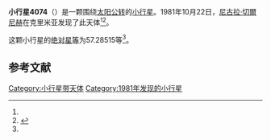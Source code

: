 {{Infobox planet
| bgcolour = #FFFFC0
| name = 4074 Sharkov
| symbol = 
| image = 
| caption = 
| discovery = yes
| discovery_ref = 
| discoverer = [[尼古拉·切爾尼赫|尼古拉·切爾尼赫]]
| discovery_site = [[克里米亚|克里米亚]] 
| discovered = 1981年10月22日
| designations = yes
| mp_name = 
| named_after = 
| alt_names = 1981 UN11/ 1984 FH / 1986 TA3 / 1989 EH2
| mp_category = [[主带小行星|主带小行星]]
| orbit_ref = <ref name="a">[http://ssd.jpl.nasa.gov/sbdb.cgi?sstr=4074 4074 Sharkov] {{Wayback|url=http://ssd.jpl.nasa.gov/sbdb.cgi?sstr=4074 |date=20201124003819 }}，小行星數據庫瀏覽器（JPL Small-Body Database Browser）－[[美国国家航空航天局|美国国家航空航天局]]喷气推进实验室</ref>
| epoch = 2456400.5 (2013年4月18日更新)
| aphelion = {{convert|3.1394545|AU|km|3|abbr=on|lk=out}}
| perihelion = {{convert|2.9043673|AU|km|3|abbr=on}}
| semimajor = {{convert|3.0219109|AU|km|3|abbr=on}}
| eccentricity = 0.0388971
| period = 1918.761146 [[日|日]]<br />5.25[[儒略年|儒略年]]
| avg_speed = 
| inclination = 9.83148
| asc_node = 189.22395
| mean_anomaly = 
| arg_peri = 57.28515
| satellites = 
| physical_characteristics = yes
| dimensions = 
| mass = 
| density = 
| surface_grav = 
| escape_velocity = 
| sidereal_day = 
| axial_tilt = 
| pole_ecliptic_lat = 
| pole_ecliptic_lon = 
| albedo = 
| temperatures= 
| temp_name1 = 
| mean_temp_1 = 
| max_temp_1 = 
| temp_name2 = 
| max_temp_2 = 
| spectral_type = 
| abs_magnitude = 57.28515
}}

'''小行星4074'''（{{lang-en|4074 Sharkov}}）是一颗围绕[[太阳|太阳]][[公转|公转]]的[[小行星|小行星]]。1981年10月22日，[[尼古拉·切爾尼赫|尼古拉·切爾尼赫]]在克里米亚发现了此天体<ref name="a" /><ref>{{cite news|title=小行星列表|url=http://cfa-www.harvard.edu/iau/lists/NumberedMPs.txt|accessdate=2013-07-08|newspaper=哈佛大学|archive-date=2008-05-17|archive-url=https://web.archive.org/web/20080517010638/http://cfa-www.harvard.edu/iau/lists/NumberedMPs.txt|dead-url=no}}</ref>。

这颗小行星的[[绝对星等|绝对星等]]为57.28515等<ref name="a" />。

==参考文献==
{{reflist}}
{{Minor Planet Number|[[小行星4073|小行星4073]]|[[小行星4075|小行星4075]]}}

{{小天体}}

[[Category:小行星带天体|Category:小行星带天体]]
[[Category:1981年发现的小行星|Category:1981年发现的小行星]]

{{asteroid-stub}}
